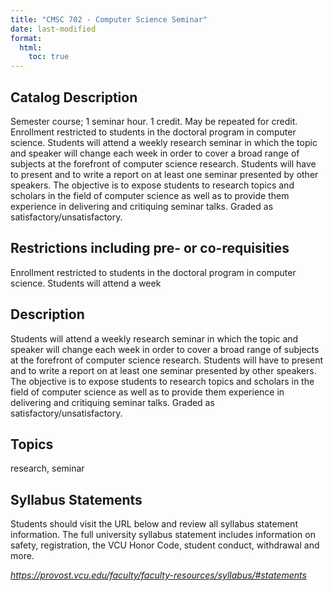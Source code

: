 ```yaml
---
title: "CMSC 702 - Computer Science Seminar"
date: last-modified
format:
  html:
    toc: true
---
```


## Catalog Description

Semester course; 1 seminar hour. 1 credit. May be repeated for credit. Enrollment restricted to students in the doctoral program in computer science. Students will attend a weekly research seminar in which the topic and speaker will change each week in order to cover a broad range of subjects at the forefront of computer science research. Students will have to present and to write a report on at least one seminar presented by other speakers. The objective is to expose students to research topics and scholars in the field of computer science as well as to provide them experience in delivering and critiquing seminar talks. Graded as satisfactory/unsatisfactory.


## Restrictions including pre- or co-requisities
 
Enrollment restricted to students in the doctoral program in computer science. Students will attend a week

## Description

Students will attend a weekly research seminar in which the topic and speaker will change each week in order to cover a broad range of subjects at the forefront of computer science research. Students will have to present and to write a report on at least one seminar presented by other speakers. The objective is to expose students to research topics and scholars in the field of computer science as well as to provide them experience in delivering and critiquing seminar talks. Graded as satisfactory/unsatisfactory.

## Topics

research, seminar

## Syllabus Statements

Students should visit the URL below and review all syllabus statement information. The full university syllabus statement includes information on safety, registration, the VCU Honor Code, student conduct, withdrawal and more.

*<https://provost.vcu.edu/faculty/faculty-resources/syllabus/#statements>*


